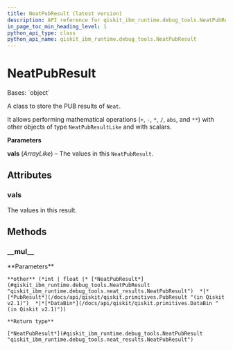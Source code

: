 ```yaml
---
title: NeatPubResult (latest version)
description: API reference for qiskit_ibm_runtime.debug_tools.NeatPubResult in the latest version of qiskit-ibm-runtime
in_page_toc_min_heading_level: 1
python_api_type: class
python_api_name: qiskit_ibm_runtime.debug_tools.NeatPubResult
---
```


# NeatPubResult

<Class id="qiskit_ibm_runtime.debug_tools.NeatPubResult" isDedicatedPage={true} github="https://github.com/Qiskit/qiskit-ibm-runtime/tree/stable/0.42/qiskit_ibm_runtime/debug_tools/neat_results.py#L28-L115" signature="NeatPubResult(vals)" modifiers="class">
  Bases: `object`

  A class to store the PUB results of `Neat`.

  It allows performing mathematical operations (`+`, `-`, `*`, `/`, `abs`, and `**`) with other objects of type `NeatPubResultLike` and with scalars.

  **Parameters**

  **vals** (*ArrayLike*) – The values in this `NeatPubResult`.

  ## Attributes

  ### vals

  <Attribute id="qiskit_ibm_runtime.debug_tools.NeatPubResult.vals">
    The values in this result.
  </Attribute>

  ## Methods

  ### \_\_mul\_\_

  <Function id="qiskit_ibm_runtime.debug_tools.NeatPubResult.__mul__" github="https://github.com/Qiskit/qiskit-ibm-runtime/tree/stable/0.42/qiskit_ibm_runtime/debug_tools/neat_results.py#L90-L91" signature="__mul__(other)">
    **Parameters**

    **other** (*int | float |* [*NeatPubResult*](#qiskit_ibm_runtime.debug_tools.NeatPubResult "qiskit_ibm_runtime.debug_tools.neat_results.NeatPubResult")  *|*[*PubResult*](/docs/api/qiskit/qiskit.primitives.PubResult "(in Qiskit v2.1)")  *|*[*DataBin*](/docs/api/qiskit/qiskit.primitives.DataBin "(in Qiskit v2.1)"))

    **Return type**

    [*NeatPubResult*](#qiskit_ibm_runtime.debug_tools.NeatPubResult "qiskit_ibm_runtime.debug_tools.neat_results.NeatPubResult")
  </Function>
</Class>

